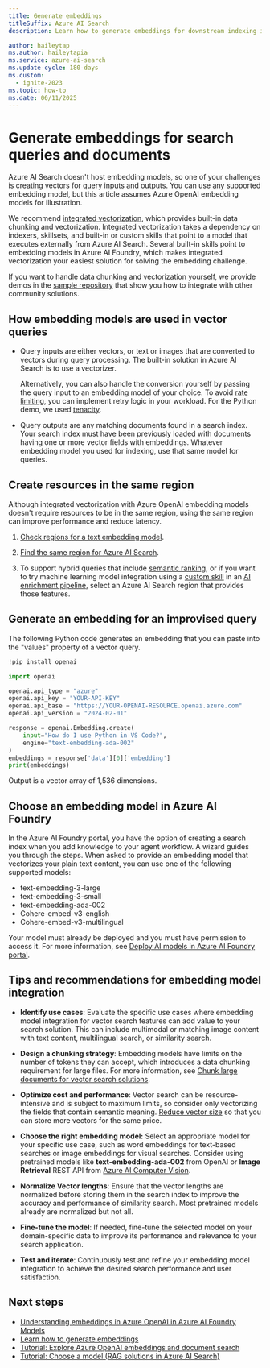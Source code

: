 ```yaml
---
title: Generate embeddings
titleSuffix: Azure AI Search
description: Learn how to generate embeddings for downstream indexing into an Azure AI Search index.

author: haileytap
ms.author: haileytapia
ms.service: azure-ai-search
ms.update-cycle: 180-days
ms.custom:
  - ignite-2023
ms.topic: how-to
ms.date: 06/11/2025
---
```


# Generate embeddings for search queries and documents

Azure AI Search doesn't host embedding models, so one of your challenges is creating vectors for query inputs and outputs. You can use any supported embedding model, but this article assumes Azure OpenAI embedding models for illustration.

We recommend [integrated vectorization](vector-search-integrated-vectorization.md), which provides built-in data chunking and vectorization. Integrated vectorization takes a dependency on indexers, skillsets, and built-in or custom skills that point to a model that executes externally from Azure AI Search. Several built-in skills point to embedding models in Azure AI Foundry, which makes integrated vectorization your easiest solution for solving the embedding challenge.

If you want to handle data chunking and vectorization yourself, we provide demos in the [sample repository](https://github.com/Azure/azure-search-vector-samples/tree/main) that show you how to integrate with other community solutions.

## How embedding models are used in vector queries

+ Query inputs are either vectors, or text or images that are converted to vectors during query processing. The built-in solution in Azure AI Search is to use a vectorizer. 

  Alternatively, you can also handle the conversion yourself by passing the query input to an embedding model of your choice. To avoid [rate limiting](/azure/ai-services/openai/quotas-limits), you can implement retry logic in your workload. For the Python demo, we used [tenacity](https://pypi.org/project/tenacity/).

+ Query outputs are any matching documents found in a search index. Your search index must have been previously loaded with documents having one or more vector fields with embeddings. Whatever embedding model you used for indexing, use that same model for queries.

## Create resources in the same region

Although integrated vectorization with Azure OpenAI embedding models doesn't require resources to be in the same region, using the same region can improve performance and reduce latency.

1. [Check regions for a text embedding model](/azure/ai-services/openai/concepts/models#model-summary-table-and-region-availability).

1. [Find the same region for Azure AI Search](search-region-support.md). 

1. To support hybrid queries that include [semantic ranking](semantic-how-to-query-request.md), or if you want to try machine learning model integration using a [custom skill](cognitive-search-custom-skill-interface.md) in an [AI enrichment pipeline](cognitive-search-concept-intro.md), select an Azure AI Search region that provides those features.

## Generate an embedding for an improvised query

The following Python code generates an embedding that you can paste into the "values" property of a vector query.

```python
!pip install openai

import openai

openai.api_type = "azure"
openai.api_key = "YOUR-API-KEY"
openai.api_base = "https://YOUR-OPENAI-RESOURCE.openai.azure.com"
openai.api_version = "2024-02-01"

response = openai.Embedding.create(
    input="How do I use Python in VS Code?",
    engine="text-embedding-ada-002"
)
embeddings = response['data'][0]['embedding']
print(embeddings)
```

Output is a vector array of 1,536 dimensions.

## Choose an embedding model in Azure AI Foundry

In the Azure AI Foundry portal, you have the option of creating a search index when you add knowledge to your agent workflow. A wizard guides you through the steps. When asked to provide an embedding model that vectorizes your plain text content, you can use one of the following supported models:

+ text-embedding-3-large
+ text-embedding-3-small
+ text-embedding-ada-002
+ Cohere-embed-v3-english
+ Cohere-embed-v3-multilingual

Your model must already be deployed and you must have permission to access it. For more information, see [Deploy AI models in Azure AI Foundry portal](/azure/ai-foundry/concepts/deployments-overview).

## Tips and recommendations for embedding model integration

+ **Identify use cases**: Evaluate the specific use cases where embedding model integration for vector search features can add value to your search solution. This can include multimodal or matching image content with text content, multilingual search, or similarity search.

+ **Design a chunking strategy**: Embedding models have limits on the number of tokens they can accept, which introduces a data chunking requirement for large files. For more information, see [Chunk large documents for vector search solutions](vector-search-how-to-chunk-documents.md).

+ **Optimize cost and performance**: Vector search can be resource-intensive and is subject to maximum limits, so consider only vectorizing the fields that contain semantic meaning. [Reduce vector size](vector-search-how-to-configure-compression-storage.md) so that you can store more vectors for the same price.

+ **Choose the right embedding model:** Select an appropriate model for your specific use case, such as word embeddings for text-based searches or image embeddings for visual searches. Consider using pretrained models like **text-embedding-ada-002** from OpenAI or **Image Retrieval** REST API from [Azure AI Computer Vision](/azure/ai-services/computer-vision/how-to/image-retrieval).

+ **Normalize Vector lengths**: Ensure that the vector lengths are normalized before storing them in the search index to improve the accuracy and performance of similarity search. Most pretrained models already are normalized but not all. 

+ **Fine-tune the model**: If needed, fine-tune the selected model on your domain-specific data to improve its performance and relevance to your search application.

+ **Test and iterate**: Continuously test and refine your embedding model integration to achieve the desired search performance and user satisfaction.

## Next steps

+ [Understanding embeddings in Azure OpenAI in Azure AI Foundry Models](/azure/ai-services/openai/concepts/understand-embeddings)
+ [Learn how to generate embeddings](/azure/ai-services/openai/how-to/embeddings?tabs=console)
+ [Tutorial: Explore Azure OpenAI embeddings and document search](/azure/ai-services/openai/tutorials/embeddings?tabs=command-line)
+ [Tutorial: Choose a model (RAG solutions in Azure AI Search)](tutorial-rag-build-solution-models.md)
